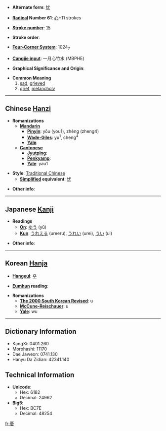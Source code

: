 * '''Alternate form''': [[忧]]

* '''[[Wiktionary:Chinese radical index| Radical]] Number 61''': [[Wiktionary:Chinese radical index 心|心]]+11 strokes

* '''[[Wiktionary:Chinese total strokes index|Stroke number]]''': [[Wiktionary:Chinese total strokes index 15|15]]

* '''Stroke order''': 

* '''[[Wiktionary:Chinese four corner index|Four-Corner System]]''': 1024<sub>7</sub>

* '''[[Wiktionary:Chinese Cangjie index|Cangjie input]]''': 一月心竹水 (MBPHE)

* '''Graphical Significance and Origin''': 

* '''Common Meaning'''
*#[[sad]], [[grieved]]
*# [[grief]], [[melancholy]]

----

== Chinese [[Hanzi]] ==

* '''Romanizations'''
** '''[[Mandarin]]'''
*** '''[[Pinyin]]''': yōu (you1), zhèng (zheng4)
*** '''[[Wade-Giles]]''': yu<sup>1</sup>, cheng<sup>4</sup>
*** '''[[Yale]]''': 
** '''[[Cantonese]]'''
*** '''[[Jyutping]]''':
*** '''[[Penkyamp]]''': 
*** '''[[Yale]]''': yau1

* '''Style''': [[Traditional Chinese]] 
** '''[[Simplified Chinese|Simplified]] equivalent''': [[忧]]

* '''Other info''': 

----

== Japanese [[Kanji]] ==

* '''Readings'''
** '''[[On]]''': [[ゆう]] (yū)
** '''[[Kun]]''': [[うれえる]] (ureeru), [[うれい]] (urei), [[うい]] (ui)

* '''Other info''':  

----

== Korean [[Hanja]] ==

* '''[[Hangeul]]''': [[우]]

* '''[[Eumhun]] reading''': 

* '''Romanizations'''
** '''[[The 2000 South Korean Revised Romanization|The 2000 South Korean Revised]]''': u
** '''[[McCune-Reischauer]]''': u
** '''[[Yale]]''': wu

----

== Dictionary Information ==

* KangXi: 0401.260
* Morohashi: 11170
* Dae Jaweon: 0741.130
* Hanyu Da Zidian: 42341.140

== Technical Information ==

* '''Unicode''':
** Hex: 6182
** Decimal: 24962
* '''Big5''':
** Hex: BC7E
** Decimal: 48254

[[fr:憂]]